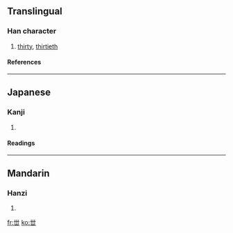 {{see|世}}<!-- may be replaced by zh-forms -->

==Translingual==
===Han character===
{{Han char|rn=1|rad=一|as=03|sn=4|four=|canj=廿十 (TJ), X廿十 (XTJ)}}
# [[thirty]], [[thirtieth]]
====References====
{{Han ref|kx=0078.021|dkj=00032|dj=0156.010|hdz=10014.050|uh=4E17|ud=19991}}
----
==Japanese==
===Kanji===
{{ja-kanji|grade=|rs=一03}}
# {{defn|Japanese}}
====Readings====
{{ja-readings|on=[[せい]] (sei), [[せ]] (se)|kun=[[よ]] (yo)}}
----
==Mandarin==
===Hanzi===
{{cmn-hanzi|pin=[[shì]] (shi4)|wg=shih<sup>4</sup>}}
# {{defn|Mandarin}}

[[fr:丗]]
[[ko:丗]]